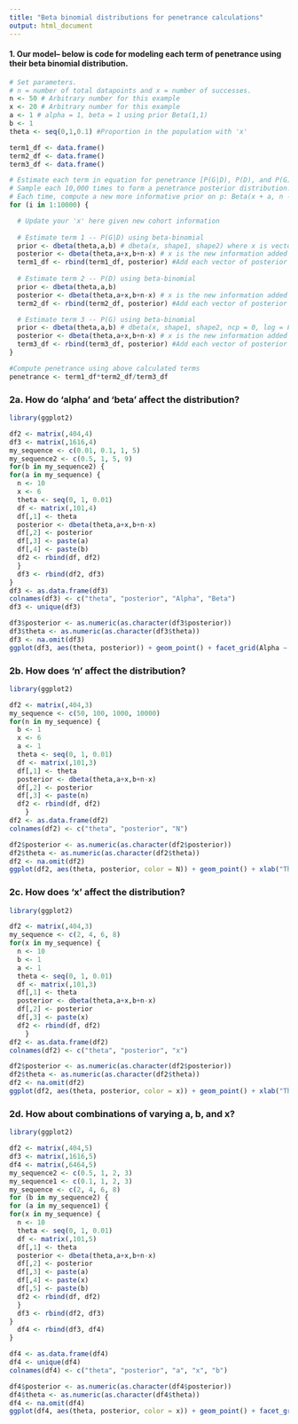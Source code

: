 ```yaml
---
title: "Beta binomial distributions for penetrance calculations"
output: html_document
---
```


#### 1. Our model-- below is code for modeling each term of penetrance using their beta binomial distribution.
```r
# Set parameters.
# n = number of total datapoints and x = number of successes.
n <- 50 # Arbitrary number for this example
x <- 20 # Arbitrary number for this example
a <- 1 # alpha = 1, beta = 1 using prior Beta(1,1)
b <- 1
theta <- seq(0,1,0.1) #Proportion in the population with 'x'

term1_df <- data.frame()
term2_df <- data.frame()
term3_df <- data.frame()

# Estimate each term in equation for penetrance [P(G|D), P(D), and P(G)] with their own beta binomial distribution.
# Sample each 10,000 times to form a penetrance posterior distribution. 
# Each time, compute a new more informative prior on p: Beta(x + a, n - x + b), 
for (i in 1:10000) {

  # Update your 'x' here given new cohort information
  
  # Estimate term 1 -- P(G|D) using beta-binomial
  prior <- dbeta(theta,a,b) # dbeta(x, shape1, shape2) where x is vector of quantiles
  posterior <- dbeta(theta,a+x,b+n-x) # x is the new information added from your data for P(G|D)
  term1_df <- rbind(term1_df, posterior) #Add each vector of posterior as a row in term1_df
    
  # Estimate term 2 -- P(D) using beta-binomial
  prior <- dbeta(theta,a,b) 
  posterior <- dbeta(theta,a+x,b+n-x) # x is the new information added from your data for P(D)
  term2_df <- rbind(term2_df, posterior) #Add each vector of posterior as a row in term2_df

  # Estimate term 3 -- P(G) using beta-binomial
  prior <- dbeta(theta,a,b) # dbeta(x, shape1, shape2, ncp = 0, log = FALSE) where x is vector of quantiles
  posterior <- dbeta(theta,a+x,b+n-x) # x is the new information added from your data for P(G)
  term3_df <- rbind(term3_df, posterior) #Add each vector of posterior as a row in term3_df
}

#Compute penetrance using above calculated terms
penetrance <- term1_df*term2_df/term3_df
```

### 2a. How do 'alpha' and 'beta' affect the distribution?
```r
library(ggplot2)

df2 <- matrix(,404,4)
df3 <- matrix(,1616,4)
my_sequence <- c(0.01, 0.1, 1, 5)
my_sequence2 <- c(0.5, 1, 5, 9)
for(b in my_sequence2) {
for(a in my_sequence) {
  n <- 10
  x <- 6
  theta <- seq(0, 1, 0.01)
  df <- matrix(,101,4)
  df[,1] <- theta
  posterior <- dbeta(theta,a+x,b+n-x)
  df[,2] <- posterior
  df[,3] <- paste(a)
  df[,4] <- paste(b)
  df2 <- rbind(df, df2)
  }
  df3 <- rbind(df2, df3)
}
df3 <- as.data.frame(df3)
colnames(df3) <- c("theta", "posterior", "Alpha", "Beta")
df3 <- unique(df3)

df3$posterior <- as.numeric(as.character(df3$posterior))
df3$theta <- as.numeric(as.character(df3$theta))
df3 <- na.omit(df3)
ggplot(df3, aes(theta, posterior)) + geom_point() + facet_grid(Alpha ~ Beta) + xlab("Theta") + ylab("Probability Density") + ggtitle("Beta-Binomial Distribution varying alpha and beta") + theme_bw() + theme(axis.text.x = element_text(angle = 90))
```

### 2b. How does 'n' affect the distribution?
```r
library(ggplot2)

df2 <- matrix(,404,3)
my_sequence <- c(50, 100, 1000, 10000)
for(n in my_sequence) {
  b <- 1
  x <- 6
  a <- 1
  theta <- seq(0, 1, 0.01)
  df <- matrix(,101,3)
  df[,1] <- theta
  posterior <- dbeta(theta,a+x,b+n-x)
  df[,2] <- posterior
  df[,3] <- paste(n)
  df2 <- rbind(df, df2)
    }
df2 <- as.data.frame(df2)
colnames(df2) <- c("theta", "posterior", "N")

df2$posterior <- as.numeric(as.character(df2$posterior))
df2$theta <- as.numeric(as.character(df2$theta))
df2 <- na.omit(df2)
ggplot(df2, aes(theta, posterior, color = N)) + geom_point() + xlab("Theta") + ylab("Probability Density") + ggtitle("Beta-Binomial Distribution varying N") + theme_bw()
```

### 2c. How does 'x' affect the distribution?
```r
library(ggplot2)

df2 <- matrix(,404,3)
my_sequence <- c(2, 4, 6, 8)
for(x in my_sequence) {
  n <- 10
  b <- 1
  a <- 1
  theta <- seq(0, 1, 0.01)
  df <- matrix(,101,3)
  df[,1] <- theta
  posterior <- dbeta(theta,a+x,b+n-x)
  df[,2] <- posterior
  df[,3] <- paste(x)
  df2 <- rbind(df, df2)
    }
df2 <- as.data.frame(df2)
colnames(df2) <- c("theta", "posterior", "x")

df2$posterior <- as.numeric(as.character(df2$posterior))
df2$theta <- as.numeric(as.character(df2$theta))
df2 <- na.omit(df2)
ggplot(df2, aes(theta, posterior, color = x)) + geom_point() + xlab("Theta") + ylab("Probability Density") + ggtitle("Beta-Binomial Distribution varying x") + theme_bw()
```

### 2d. How about combinations of varying a, b, and x?
```r
library(ggplot2)

df2 <- matrix(,404,5)
df3 <- matrix(,1616,5)
df4 <- matrix(,6464,5)
my_sequence2 <- c(0.5, 1, 2, 3)
my_sequence1 <- c(0.1, 1, 2, 3)
my_sequence <- c(2, 4, 6, 8)
for (b in my_sequence2) {
for (a in my_sequence1) {
for(x in my_sequence) {
  n <- 10
  theta <- seq(0, 1, 0.01)
  df <- matrix(,101,5)
  df[,1] <- theta
  posterior <- dbeta(theta,a+x,b+n-x)
  df[,2] <- posterior
  df[,3] <- paste(a)
  df[,4] <- paste(x)
  df[,5] <- paste(b)
  df2 <- rbind(df, df2)
  }
  df3 <- rbind(df2, df3)
}
  df4 <- rbind(df3, df4)
}

df4 <- as.data.frame(df4)
df4 <- unique(df4)
colnames(df4) <- c("theta", "posterior", "a", "x", "b")

df4$posterior <- as.numeric(as.character(df4$posterior))
df4$theta <- as.numeric(as.character(df4$theta))
df4 <- na.omit(df4)
ggplot(df4, aes(theta, posterior, color = x)) + geom_point() + facet_grid(a ~ b) + xlab("Theta") + ylab("Probability Density") + ggtitle("Beta-Binomial Distribution varying x, a (0.1,1,2,3), & b (0.5,1,2,3)") + theme_bw() + theme(axis.text.x = element_text(angle = 90))
```
